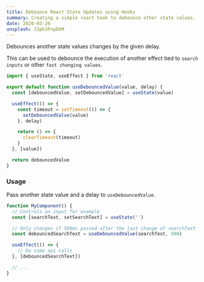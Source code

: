 ```yaml
---
title: Debounce React State Updates using Hooks
summary: Creating a simple react hook to debounce other state values.
date: 2020-03-20
unsplash: J3pkJFnpDkM
---
```


Debounces another state values changes by the given delay.

This can be used to debounce the execution of another effect tied to `search inputs` or other `fast changing values`.

```js
import { useState, useEffect } from 'react'

export default function useDebouncedValue(value, delay) {
  const [debouncedValue, setDebouncedValue] = useState(value)

  useEffect(() => {
    const timeout = setTimeout(() => {
      setDebouncedValue(value)
    }, delay)

    return () => {
      clearTimeout(timeout)
    }
  }, [value])

  return debouncedValue
}
```

### Usage

Pass another state value and a delay to `useDebouncedValue`.

```js
function MyComponent() {
  // Controls an input for example
  const [searchText, setSearchText] = useState('')

  // Only changes if 500ms passed after the last change of searchText
  const debouncedSearchText = useDebouncedValue(searchText, 500)

  useEffect(() => {
    // Do some api calls
  }, [debouncedSearchText])

  // ...
}
```
